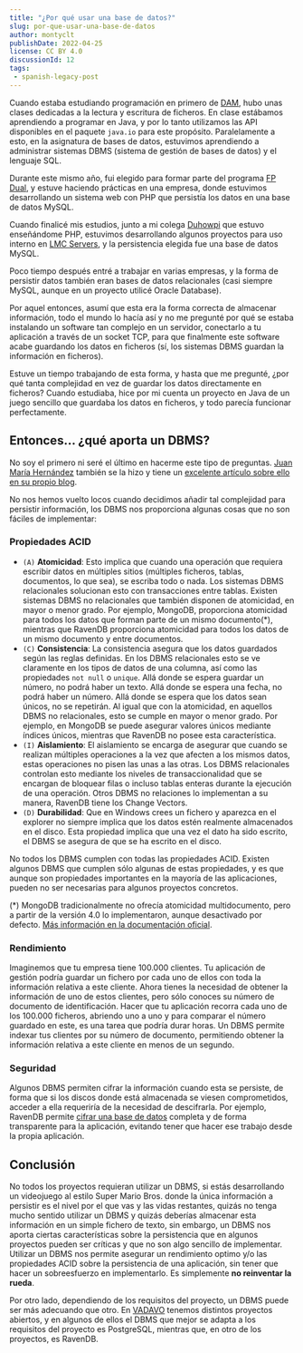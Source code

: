 ```yaml
---
title: "¿Por qué usar una base de datos?"
slug: por-que-usar-una-base-de-datos
author: montyclt
publishDate: 2022-04-25
license: CC BY 4.0
discussionId: 12
tags:
 - spanish-legacy-post
---
```


Cuando estaba estudiando programación en primero de
[DAM](https://www.todofp.es/que-estudiar/loe/informatica-comunicaciones/des-aplicaciones-multiplataforma.html),
hubo unas clases dedicadas a la lectura y escritura de ficheros. En clase
estábamos aprendiendo a programar en Java, y por lo tanto utilizamos las API
disponibles en el paquete `java.io` para este propósito. Paralelamente a esto,
en la asignatura de bases de datos, estuvimos aprendiendo a administrar sistemas
DBMS (sistema de gestión de bases de datos) y el lenguaje SQL.

Durante este mismo año, fui elegido para formar parte del programa [FP
Dual](https://www.todofp.es/como-cuando-y-donde-estudiar/como-estudiar/formacion-profesional-dual.html),
y estuve haciendo prácticas en una empresa, donde estuvimos desarrollando un
sistema web con PHP que persistía los datos en una base de datos MySQL.

Cuando finalicé mis estudios, junto a mi colega [Duhowpi](https://duhowpi.net/)
que estuvo enseñándome PHP, estuvimos desarrollando algunos proyectos para uso
interno en [LMC Servers](https://statics.montyclt.net/me#lmc), y la persistencia
elegida fue una base de datos MySQL.

Poco tiempo después entré a trabajar en varias empresas, y la forma de persistir
datos también eran bases de datos relacionales (casi siempre MySQL, aunque en un
proyecto utilicé Oracle Database).

Por aquel entonces, asumí que esta era la forma correcta de almacenar
información, todo el mundo lo hacía así y no me pregunté por qué se estaba
instalando un software tan complejo en un servidor, conectarlo a tu aplicación a
través de un socket TCP, para que finalmente este software acabe guardando los
datos en ficheros (sí, los sistemas DBMS guardan la información en ficheros).

Estuve un tiempo trabajando de esta forma, y hasta que me pregunté, ¿por qué
tanta complejidad en vez de guardar los datos directamente en ficheros? Cuando
estudiaba, hice por mi cuenta un proyecto en Java de un juego sencillo que
guardaba los datos en ficheros, y todo parecía funcionar perfectamente.

## Entonces… ¿qué aporta un DBMS?
No soy el primero ni seré el último en hacerme este tipo de preguntas. [Juan
María Hernández](https://twitter.com/gulnor) también se la hizo y tiene un
[excelente artículo sobre ello en su propio
blog](https://blog.koalite.com/2017/10/usar-o-no-usar-una-base-de-datos/).

No nos hemos vuelto locos cuando decidimos añadir tal complejidad para persistir
información, los DBMS nos proporciona algunas cosas que no son fáciles de
implementar:

### Propiedades ACID
- `(A)` **Atomicidad**: Esto implica que cuando una operación que requiera escribir
  datos en múltiples sitios (múltiples ficheros, tablas, documentos, lo que
  sea), se escriba todo o nada. Los sistemas DBMS relacionales solucionan esto
  con transacciones entre tablas. Existen sistemas DBMS no relacionales que
  también disponen de atomicidad, en mayor o menor grado. Por ejemplo, MongoDB,
  proporciona atomicidad para todos los datos que forman parte de un mismo
  documento(*), mientras que RavenDB proporciona atomicidad para todos los datos
  de un mismo documento y entre documentos.
- `(C)` **Consistencia**: La consistencia asegura que los datos guardados según
  las reglas definidas. En los DBMS relacionales esto se ve claramente en los
  tipos de datos de una columna, así como las propiedades `not null` o `unique`.
  Allá donde se espera guardar un número, no podrá haber un texto. Allá donde se
  espera una fecha, no podrá haber un número. Allá donde se espera que los datos
  sean únicos, no se repetirán. Al igual que con la atomicidad, en aquellos DBMS
  no relacionales, esto se cumple en mayor o menor grado. Por ejemplo, en
  MongoDB se puede asegurar valores únicos mediante índices únicos, mientras que
  RavenDB no posee esta característica.
- `(I)` **Aislamiento**: El aislamiento se encarga de asegurar que cuando se
  realizan múltiples operaciones a la vez que afecten a los mismos datos, estas
  operaciones no pisen las unas a las otras. Los DBMS relacionales controlan
  esto mediante los niveles de transaccionalidad que se encargan de bloquear
  filas o incluso tablas enteras durante la ejecución de una operación. Otros
  DBMS no relaciones lo implementan a su manera, RavenDB tiene los Change
  Vectors.
- `(D)` **Durabilidad**: Que en Windows crees un fichero y aparezca en el
  explorer no siempre implica que los datos estén realmente almacenados en el
  disco. Esta propiedad implica que una vez el dato ha sido escrito, el DBMS se
  asegura de que se ha escrito en el disco.

No todos los DBMS cumplen con todas las propiedades ACID. Existen algunos DBMS
que cumplen sólo algunas de estas propiedades, y es que aunque son propiedades
importantes en la mayoría de las aplicaciones, pueden no ser necesarias para
algunos proyectos concretos.

(*) MongoDB tradicionalmente no ofrecía atomicidad multidocumento, pero a partir
de la versión 4.0 lo implementaron, aunque desactivado por defecto. [Más
información en la documentación
oficial](https://www.mongodb.com/docs/manual/core/write-operations-atomicity/).

### Rendimiento
Imaginemos que tu empresa tiene 100.000 clientes. Tu aplicación de gestión
podría guardar un fichero por cada uno de ellos con toda la información relativa
a este cliente. Ahora tienes la necesidad de obtener la información de uno de
estos clientes, pero sólo conoces su número de documento de identificación.
Hacer que tu aplicación recorra cada uno de los 100.000 ficheros, abriendo uno a
uno y para comparar el número guardado en este, es una tarea que podría durar
horas. Un DBMS permite indexar tus clientes por su número de documento,
permitiendo obtener la información relativa a este cliente en menos de un
segundo.

### Seguridad
Algunos DBMS permiten cifrar la información cuando esta se persiste, de forma
que si los discos donde está almacenada se viesen comprometidos, acceder a ella
requeriría de la necesidad de descifrarla. Por ejemplo, RavenDB permite [cifrar
una base de
datos](https://ravendb.net/docs/article-page/5.3/csharp/server/security/encryption/database-encryption)
completa y de forma transparente para la aplicación, evitando tener que hacer
ese trabajo desde la propia aplicación.

## Conclusión
No todos los proyectos requieran utilizar un DBMS, si estás desarrollando un
videojuego al estilo Super Mario Bros. donde la única información a persistir es
el nivel por el que vas y las vidas restantes, quizás no tenga mucho sentido
utilizar un DBMS y quizás deberías almacenar esta información en un simple
fichero de texto, sin embargo, un DBMS nos aporta ciertas características sobre
la persistencia que en algunos proyectos pueden ser críticas y que no son algo
sencillo de implementar. Utilizar un DBMS nos permite asegurar un rendimiento
optimo y/o las propiedades ACID sobre la persistencia de una aplicación, sin
tener que hacer un sobreesfuerzo en implementarlo. Es simplemente **no
reinventar la rueda**.

Por otro lado, dependiendo de los requisitos del proyecto, un DBMS puede ser más
adecuando que otro. En [VADAVO](https://www.vadavo.com) tenemos distintos
proyectos abiertos, y en algunos de ellos el DBMS que mejor se adapta a los
requisitos del proyecto es PostgreSQL, mientras que, en otro de los proyectos,
es RavenDB.
